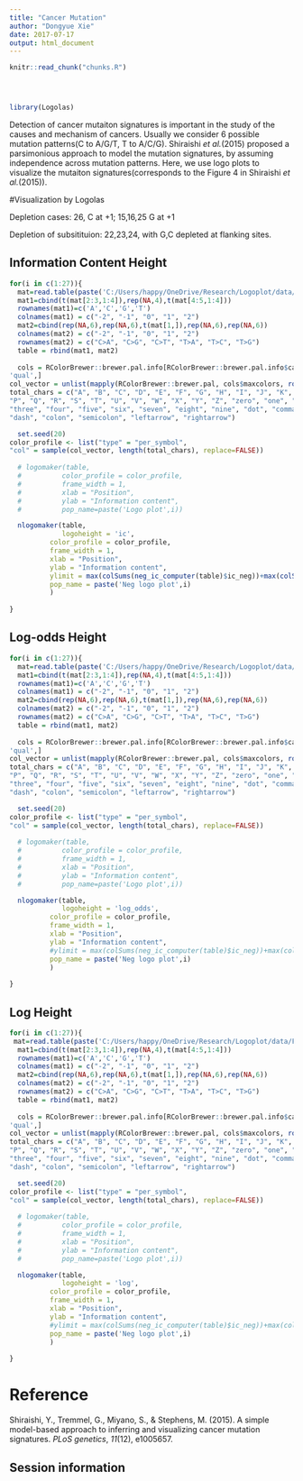 ```yaml
---
title: "Cancer Mutation"
author: "Dongyue Xie"
date: 2017-07-17
output: html_document
---
```


<!-- The file analysis/chunks.R contains chunks that define default settings
shared across the workflowr files. -->
```r
knitr::read_chunk("chunks.R")
```

<!-- Update knitr chunk options -->
```r
```

<!-- Insert the date the file was last updated -->
```r
```

<!-- Insert the code version (Git commit SHA1) if Git repository exists and R
 package git2r is installed -->
```r
```

<!-- Add your analysis here -->

```r
library(Logolas)
```


Detection of cancer mutaiton signatures is important in the study of the causes and mechanism of cancers. Usually we consider 6 possible mutation patterns(C to A/G/T, T to A/C/G). Shiraishi *et al.*(2015) proposed a parsimonious approach to model the mutation signatures, by assuming independence across mutation patterns. Here, we use logo plots to visualize the mutaiton signatures(corresponds to the Figure 4 in Shiraishi *et al.*(2015)). 

#Visualization by Logolas

Depletion cases: 26, C at +1; 15,16,25 G at +1

Depletion of subsitituion: 22,23,24, with G,C depleted at flanking sites.

## Information Content Height


```r
for(i in c(1:27)){
  mat=read.table(paste('C:/Users/happy/OneDrive/Research/Logoplot/data/Fig4_rawdata/sig_',i,'.txt',sep = ''))
  mat1=cbind(t(mat[2:3,1:4]),rep(NA,4),t(mat[4:5,1:4]))
  rownames(mat1)=c('A','C','G','T')
  colnames(mat1) = c("-2", "-1", "0", "1", "2")
  mat2=cbind(rep(NA,6),rep(NA,6),t(mat[1,]),rep(NA,6),rep(NA,6))
  colnames(mat2) = c("-2", "-1", "0", "1", "2")
  rownames(mat2) = c("C>A", "C>G", "C>T", "T>A", "T>C", "T>G")
  table = rbind(mat1, mat2)
  
  cols = RColorBrewer::brewer.pal.info[RColorBrewer::brewer.pal.info$category == 
'qual',]
col_vector = unlist(mapply(RColorBrewer::brewer.pal, cols$maxcolors, rownames(cols)))
total_chars = c("A", "B", "C", "D", "E", "F", "G", "H", "I", "J", "K", "L", "M", "N", "O",
"P", "Q", "R", "S", "T", "U", "V", "W", "X", "Y", "Z", "zero", "one", "two",
"three", "four", "five", "six", "seven", "eight", "nine", "dot", "comma",
"dash", "colon", "semicolon", "leftarrow", "rightarrow")

  set.seed(20)
color_profile <- list("type" = "per_symbol",
"col" = sample(col_vector, length(total_chars), replace=FALSE))
  
  # logomaker(table,
  #          color_profile = color_profile,
  #          frame_width = 1,
  #          xlab = "Position",
  #          ylab = "Information content",
  #          pop_name=paste('Logo plot',i))

  nlogomaker(table,
             logoheight = 'ic',
          color_profile = color_profile,
          frame_width = 1,
          xlab = "Position",
          ylab = "Information content",
          ylimit = max(colSums(neg_ic_computer(table)$ic_neg))+max(colSums(neg_ic_computer(table)$ic_pos)),
          pop_name = paste('Neg logo plot',i)
          )
  
}


```

## Log-odds Height

```r
for(i in c(1:27)){
  mat=read.table(paste('C:/Users/happy/OneDrive/Research/Logoplot/data/Fig4_rawdata/sig_',i,'.txt',sep = ''))
  mat1=cbind(t(mat[2:3,1:4]),rep(NA,4),t(mat[4:5,1:4]))
  rownames(mat1)=c('A','C','G','T')
  colnames(mat1) = c("-2", "-1", "0", "1", "2")
  mat2=cbind(rep(NA,6),rep(NA,6),t(mat[1,]),rep(NA,6),rep(NA,6))
  colnames(mat2) = c("-2", "-1", "0", "1", "2")
  rownames(mat2) = c("C>A", "C>G", "C>T", "T>A", "T>C", "T>G")
  table = rbind(mat1, mat2)
  
  cols = RColorBrewer::brewer.pal.info[RColorBrewer::brewer.pal.info$category == 
'qual',]
col_vector = unlist(mapply(RColorBrewer::brewer.pal, cols$maxcolors, rownames(cols)))
total_chars = c("A", "B", "C", "D", "E", "F", "G", "H", "I", "J", "K", "L", "M", "N", "O",
"P", "Q", "R", "S", "T", "U", "V", "W", "X", "Y", "Z", "zero", "one", "two",
"three", "four", "five", "six", "seven", "eight", "nine", "dot", "comma",
"dash", "colon", "semicolon", "leftarrow", "rightarrow")

  set.seed(20)
color_profile <- list("type" = "per_symbol",
"col" = sample(col_vector, length(total_chars), replace=FALSE))
  
  # logomaker(table,
  #          color_profile = color_profile,
  #          frame_width = 1,
  #          xlab = "Position",
  #          ylab = "Information content",
  #          pop_name=paste('Logo plot',i))

  nlogomaker(table,
             logoheight = 'log_odds',
          color_profile = color_profile,
          frame_width = 1,
          xlab = "Position",
          ylab = "Information content",
          #ylimit = max(colSums(neg_ic_computer(table)$ic_neg))+max(colSums(neg_ic_computer(table)$ic_pos)),
          pop_name = paste('Neg logo plot',i)
          )
  
}
```

## Log Height

```r
for(i in c(1:27)){
 mat=read.table(paste('C:/Users/happy/OneDrive/Research/Logoplot/data/Fig4_rawdata/sig_',i,'.txt',sep = ''))
  mat1=cbind(t(mat[2:3,1:4]),rep(NA,4),t(mat[4:5,1:4]))
  rownames(mat1)=c('A','C','G','T')
  colnames(mat1) = c("-2", "-1", "0", "1", "2")
  mat2=cbind(rep(NA,6),rep(NA,6),t(mat[1,]),rep(NA,6),rep(NA,6))
  colnames(mat2) = c("-2", "-1", "0", "1", "2")
  rownames(mat2) = c("C>A", "C>G", "C>T", "T>A", "T>C", "T>G")
  table = rbind(mat1, mat2)
  
  cols = RColorBrewer::brewer.pal.info[RColorBrewer::brewer.pal.info$category == 
'qual',]
col_vector = unlist(mapply(RColorBrewer::brewer.pal, cols$maxcolors, rownames(cols)))
total_chars = c("A", "B", "C", "D", "E", "F", "G", "H", "I", "J", "K", "L", "M", "N", "O",
"P", "Q", "R", "S", "T", "U", "V", "W", "X", "Y", "Z", "zero", "one", "two",
"three", "four", "five", "six", "seven", "eight", "nine", "dot", "comma",
"dash", "colon", "semicolon", "leftarrow", "rightarrow")

  set.seed(20)
color_profile <- list("type" = "per_symbol",
"col" = sample(col_vector, length(total_chars), replace=FALSE))
  
  # logomaker(table,
  #          color_profile = color_profile,
  #          frame_width = 1,
  #          xlab = "Position",
  #          ylab = "Information content",
  #          pop_name=paste('Logo plot',i))

  nlogomaker(table,
             logoheight = 'log',
          color_profile = color_profile,
          frame_width = 1,
          xlab = "Position",
          ylab = "Information content",
          #ylimit = max(colSums(neg_ic_computer(table)$ic_neg))+max(colSums(neg_ic_computer(table)$ic_pos)),
          pop_name = paste('Neg logo plot',i)
          )
  
}
```

# Reference

Shiraishi, Y., Tremmel, G., Miyano, S., & Stephens, M. (2015). A simple model-based approach to inferring and visualizing cancer mutation signatures. *PLoS genetics*, *11*(12), e1005657.

## Session information

<!-- Insert the session information into the document -->
```r
```
